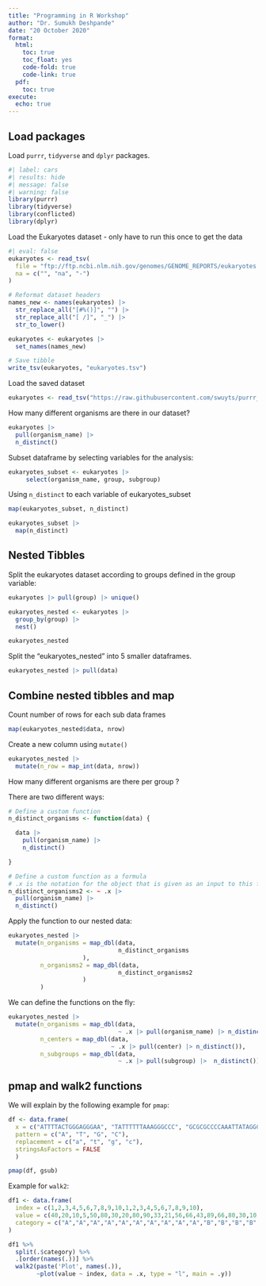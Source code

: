 ```yaml
---
title: "Programming in R Workshop"
author: "Dr. Sumukh Deshpande"
date: "20 October 2020"
format:
  html:
    toc: true
    toc_float: yes
    code-fold: true
    code-link: true
  pdf:
    toc: true
execute: 
  echo: true
---
```


## Load packages

Load `purrr`, `tidyverse` and `dplyr` packages.

```r
#| label: cars
#| results: hide
#| message: false
#| warning: false
library(purrr)
library(tidyverse)
library(conflicted)
library(dplyr)
```

Load the Eukaryotes dataset - only have to run this once to get the data

```r
#| eval: false
eukaryotes <- read_tsv(
  file = "ftp://ftp.ncbi.nlm.nih.gov/genomes/GENOME_REPORTS/eukaryotes.txt", 
  na = c("", "na", "-")
)

# Reformat dataset headers
names_new <- names(eukaryotes) |> 
  str_replace_all("[#%()]", "") |> 
  str_replace_all("[ /]", "_") |>
  str_to_lower()

eukaryotes <- eukaryotes |> 
  set_names(names_new)

# Save tibble
write_tsv(eukaryotes, "eukaryotes.tsv")
```

Load the saved dataset

```r
eukaryotes <- read_tsv("https://raw.githubusercontent.com/swuyts/purrr_tutorial/master/data/eukaryotes.tsv")
```

How many different organisms are there in our dataset?

```r
eukaryotes |> 
  pull(organism_name) |> 
  n_distinct()
```

Subset dataframe by selecting variables for the analysis:

```r
eukaryotes_subset <- eukaryotes |> 
     select(organism_name, group, subgroup)
```

Using `n_distinct` to each variable of eukaryotes_subset

```r
map(eukaryotes_subset, n_distinct)

eukaryotes_subset |> 
  map(n_distinct)
```

## Nested Tibbles

Split the eukaryotes dataset according to groups defined in the group variable:

```r
eukaryotes |> pull(group) |> unique()

eukaryotes_nested <- eukaryotes |> 
  group_by(group) |> 
  nest()

eukaryotes_nested
```

Split the "eukaryotes_nested" into 5 smaller dataframes.

```r
eukaryotes_nested |> pull(data)
```

## Combine nested tibbles and map

Count number of rows for each sub data frames

```r
map(eukaryotes_nested$data, nrow)
```

Create a new column using `mutate()`

```r
eukaryotes_nested |> 
  mutate(n_row = map_int(data, nrow))
```

How many different organisms are there per group ? 

There are two different ways:

```r
# Define a custom function
n_distinct_organisms <- function(data) {

  data |> 
    pull(organism_name) |> 
    n_distinct()

}

# Define a custom function as a formula
# .x is the notation for the object that is given as an input to this function.
n_distinct_organisms2 <- ~ .x |>
  pull(organism_name) |> 
  n_distinct()
```

Apply the function to our nested data:

```r
eukaryotes_nested |> 
  mutate(n_organisms = map_dbl(data,
                               n_distinct_organisms
                     ),
         n_organisms2 = map_dbl(data,
                               n_distinct_organisms2
                     )
         )
```

We can define the functions on the fly:

```r
eukaryotes_nested |> 
  mutate(n_organisms = map_dbl(data,
                               ~ .x |> pull(organism_name) |> n_distinct()),
         n_centers = map_dbl(data,
                             ~ .x |> pull(center) |> n_distinct()),
         n_subgroups = map_dbl(data,
                               ~ .x |> pull(subgroup) |>  n_distinct()))
```

## pmap and walk2 functions

We will explain by the following example for `pmap`:

```r
df <- data.frame(
  x = c("ATTTTACTGGGAGGGAA", "TATTTTTTAAAGGGCCC", "GCGCGCCCCAAATTATAGGC", "TGCCACATTTTATCCGCGCA"),
  pattern = c("A", "T", "G", "C"),
  replacement = c("a", "t", "g", "c"),
  stringsAsFactors = FALSE
  )

pmap(df, gsub)
```

Example for `walk2`:

```r
df1 <- data.frame(
  index = c(1,2,3,4,5,6,7,8,9,10,1,2,3,4,5,6,7,8,9,10),
  value = c(40,20,10,5,50,80,30,20,80,90,33,21,56,66,43,89,66,80,30,10),
  category = c("A","A","A","A","A","A","A","A","A","A","B","B","B","B","B","B","B","B","B","B")
)

df1 %>%
  split(.$category) %>%
  .[order(names(.))] %>%
  walk2(paste('Plot', names(.)), 
        ~plot(value ~ index, data = .x, type = "l", main = .y))

```